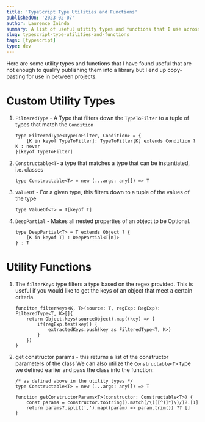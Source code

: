 ```yaml
---
title: 'TypeScript Type Utilities and Functions'
publishedOn: '2023-02-07'
author: Laurence Ininda
summary: A list of useful utitity types and functions that I use across various projects.
slug: typescript-type-utilities-and-functions
tags: [typescript]
type: dev
---
```


Here are some utility types and functions that I have found useful that are not enough to qualify publishing them into a library but I end up copy-pasting for use in between projects.

# Custom Utility Types

1. `FilteredType` - A Type that filters down the `TypeToFilter` to a tuple of types that match the `Condition`

    ```tsx
    type FilteredType<TypeToFilter, Condition> = {
    	[K in keyof TypeToFilter]: TypeToFilter[K] extends Condition ? K : never
    }[keyof TypeToFilter]
    ```

2. `Constructable<T`- a type that matches a type that can be instantiated, i.e. classes

    ```tsx
    type Constructable<T> = new (...args: any[]) => T
    ```

3. `ValueOf` - For a given type, this filters down to a tuple of the values of the type

    ```tsx
    type ValueOf<T> = T[keyof T]
    ```

4. `DeepPartial` - Makes all nested properties of an object to be Optional.

    ```tsx
    type DeepPartial<T> = T extends Object ? {
        [K in keyof T] : DeepPartial<T[K]>
    } : T
    ```


# Utility Functions

1. The `filterKeys` type filters a type based on the regex provided. This is useful if you would like to get the keys of an object that meet a certain criteria.

    ```tsx
    funciton filterKeys<K, T>(source: T, regExp: RegExp): FilteredType<T, K>[]{
    	return Object.keys(sourceObject).map((key) => {
    		if(regExp.test(key)) {
    			extractedKeys.push(key as FilteredType<T, K>)
    		}
    	})
    }
    ```

2. get constructor params - this returns a list of the constructor parameters of the class
We can also utilize the `Constructable<T>` type we defined earlier and pass the class into the function:

    ```tsx
    /* as defined above in the utility types */
    type Constructable<T> = new (...args: any[]) => T

    function getConstructorParams<T>(constructor: Constructable<T>) {
        const params = constructor.toString().match(/\(([^)]*)\)/)?.[1]
        return params?.split(',').map((param) => param.trim()) ?? []
    }
    ```
